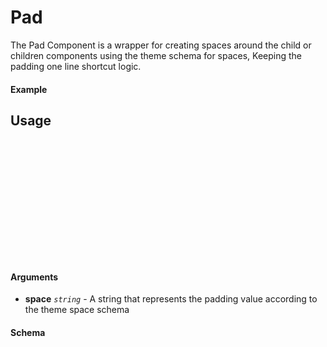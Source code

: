 
<Meta of={Pad} title="Pad" />

# Pad

The Pad Component is a wrapper for creating spaces around the child or children components using the theme schema for spaces, Keeping the padding one line shortcut logic.

#### Example

<Canvas of={Pad.Different} />

## Usage

```ts
import {Pad} from "@cman430/sf-component-library";

const Example = () => {
  return (
    <div>
      <Pad space="s m l xl">
        <div>Child</div>
      </Pad>
    </div>
  );
};

export default Example;
```

#### Arguments

- **space** _`string`_ - A string that represents the padding value according to the theme space schema

#### Schema

```ts
export const spaceSchema: ISpaceSchema = {
  xs: "0.125rem",
  s: "0.25rem",
  m: "0.5rem",
  l: "1rem",
  xl: "2rem",
  xxl: "4rem",
  none: "0rem",
};
```
